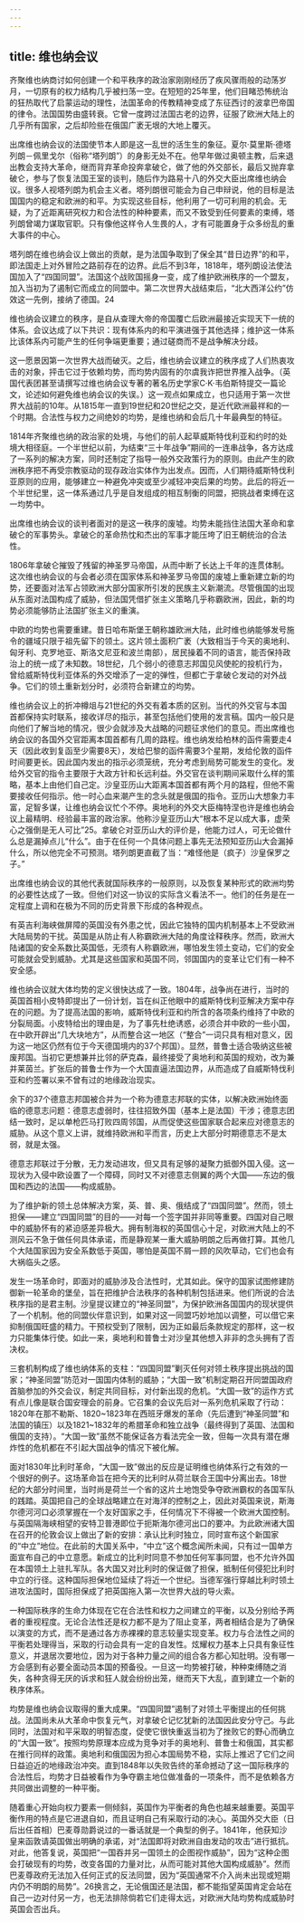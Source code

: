 ```yaml
---
---
---
```

title: 维也纳会议
---



齐聚维也纳商讨如何创建一个和平秩序的政治家刚刚经历了疾风骤雨般的动荡岁月，一切原有的权力结构几乎被扫荡一空。在短短的25年里，他们目睹恐怖统治的狂热取代了启蒙运动的理性，法国革命的传教精神变成了东征西讨的波拿巴帝国的律令。法国国势由盛转衰。它曾一度跨过法国古老的边界，征服了欧洲大陆上的几乎所有国家，之后却险些在俄国广袤无垠的大地上覆灭。

出席维也纳会议的法国使节本人即是这一乱世的活生生的象征。夏尔·莫里斯·德塔列朗－佩里戈尔（俗称“塔列朗”）的身影无处不在。他早年做过奥顿主教，后来退出教会支持大革命，继而背弃革命投奔拿破仑，做了他的外交部长，最后又抛弃拿破仑，参与了恢复法国王室的谈判，随后作为路易十八的外交大臣出席维也纳会议。很多人视塔列朗为机会主义者。塔列朗很可能会为自己申辩说，他的目标是法国国内的稳定和欧洲的和平。为实现这些目标，他利用了一切可利用的机会。无疑，为了近距离研究权力和合法性的种种要素，而又不致受到任何要素的束缚，塔列朗曾竭力谋取官职。只有像他这样令人生畏的人，才有可能置身于众多纷乱的重大事件的中心。

塔列朗在维也纳会议上做出的贡献，是为法国争取到了保全其“昔日边界”的和平，即法国走上对外冒险之路前存在的边界。此后不到3年，1818年，塔列朗设法使法国加入了“四国同盟”。法国这个战败国摇身一变，成了维护欧洲秩序的一个盟友，加入当初为了遏制它而成立的同盟中。第二次世界大战结束后，“北大西洋公约”仿效这一先例，接纳了德国。24

维也纳会议建立的秩序，是自从查理大帝的帝国覆亡后欧洲最接近实现天下一统的体系。会议达成了以下共识：现有体系内的和平演进强于其他选择；维护这一体系比该体系内可能产生的任何争端更重要；通过磋商而不是战争解决分歧。

这一愿景因第一次世界大战而破灭。之后，维也纳会议建立的秩序成了人们热衷攻击的对象，抨击它过于依赖均势，而均势内固有的尔虞我诈把世界推入战争。（英国代表团甚至请撰写过维也纳会议专著的著名历史学家C·K·韦伯斯特提交一篇论文，论述如何避免维也纳会议的失误。）这一观点如果成立，也只适用于第一次世界大战前的10年。从1815年一直到19世纪和20世纪之交，是近代欧洲最祥和的一个时期。合法性与权力之间绝妙的均势，是维也纳和会后几十年最典型的特征。

1814年齐聚维也纳的政治家的处境，与他们的前人起草威斯特伐利亚和约时的处境大相径庭。一个半世纪以前，为结束“三十年战争”期间的一连串战争，各方达成了一系列的解决方案，同时还制定了指导一般外交政策行为的原则。由此产生的欧洲秩序把不再受宗教驱动的现存政治实体作为出发点。因而，人们期待威斯特伐利亚原则的应用，能够建立一种避免冲突或至少减轻冲突后果的均势。此后的将近一个半世纪里，这一体系通过几乎是自发组成的相互制衡的同盟，把挑战者束缚在这一均势中。

出席维也纳会议的谈判者面对的是这一秩序的废墟。均势未能挡住法国大革命和拿破仑的军事势头。拿破仑的革命热忱和杰出的军事才能压垮了旧王朝统治的合法性。

1806年拿破仑摧毁了残留的神圣罗马帝国，从而中断了长达上千年的连贯体制。这次维也纳会议的与会者必须在国家体系和神圣罗马帝国的废墟上重新建立新的均势，还要面对法军占领欧洲大部分国家所引发的民族主义新潮流。尽管俄国的出现从东面对法国构成了威胁，但法国凭借扩张主义策略几乎称霸欧洲，因此，新的均势必须能够防止法国扩张主义的重演。

中欧的均势也需要重建。昔日哈布斯堡王朝称雄欧洲大陆，此时维也纳能够发号施令的疆域只限于祖先留下的领土。这片领土面积广袤（大致相当于今天的奥地利、匈牙利、克罗地亚、斯洛文尼亚和波兰南部），居民操着不同的语言，能否保持政治上的统一成了未知数。18世纪，几个弱小的德意志邦国见风使舵的投机行为，曾给威斯特伐利亚体系的外交增添了一定的弹性，但都亡于拿破仑发动的对外战争。它们的领土重新划分时，必须符合新建立的均势。

维也纳会议上的折冲樽俎与21世纪的外交有着本质的区别。当代的外交官与本国首都保持实时联系，接收详尽的指示，甚至包括他们使用的发言稿。国内一般只是向他们了解当地的情况，很少会就涉及大战略的问题征求他们的意见。而出席维也纳会议的各国外交官距离本国首都有几周的路程。维也纳发给柏林的函件需要走4天（因此收到复函至少需要8天），发给巴黎的函件需要3个星期，发给伦敦的函件时间要更长。因此国内发出的指示必须笼统，充分考虑到局势可能发生的变化。发给外交官的指令主要限于大政方针和长远利益。外交官在谈判期间采取什么样的策略，基本上由他们自己定。沙皇亚历山大距离本国首都有两个月的路程，但他不需要接收任何指示。他一时心血来潮产生的念头就是俄国的指令。亚历山大想象力丰富，足智多谋，让维也纳会议忙个不停。奥地利的外交大臣梅特涅也许是维也纳会议上最精明、经验最丰富的政治家。他称沙皇亚历山大“根本不足以成大事，虚荣心之强倒是无人可比”25。拿破仑对亚历山大的评价是，他能力过人，可无论做什么总是漏掉点儿“什么”。由于在任何一个具体问题上事先无法预知亚历山大会漏掉什么，所以他完全不可预测。塔列朗更直截了当：“难怪他是（疯子）沙皇保罗之子。”

出席维也纳会议的其他代表就国际秩序的一般原则，以及恢复某种形式的欧洲均势的必要性达成了一致。但他们对这一协议的实际含义看法不一。他们的任务是在一定程度上调和在极为不同的历史背景下形成的各种观点。

有英吉利海峡做屏障的英国没有外患之忧，因此它独特的国内机制基本上不受欧洲大陆局势的干扰。英国是从防止有人称霸欧洲大陆的角度诠释秩序。然而，欧洲大陆诸国的安全系数比英国低，无须有人称霸欧洲，哪怕发生领土变动，它们的安全可能就会受到威胁。尤其是这些国家和英国不同，邻国国内的变革让它们有一种不安全感。

维也纳会议就大体均势的定义很快达成了一致。1804年，战争尚在进行，当时的英国首相小皮特即提出了一份计划，旨在纠正他眼中的威斯特伐利亚解决方案中存在的问题。为了提高法国的影响，威斯特伐利亚和约所含的各项条约维持了中欧的分裂局面。小皮特给出的理由是，为了事先杜绝诱惑，必须合并中欧的一些小国，在中欧开辟出“几大块地方”，从而整合这一地区（“整合”一词只具有相对意义，因为这一地区仍然有位于今天德国境内的37个邦国）。显然，普鲁士适合吸纳这些被废邦国。当初它更想兼并比邻的萨克森，最终接受了奥地利和英国的规劝，改为兼并莱茵兰。扩张后的普鲁士作为一个大国直逼法国边界，从而造成了自威斯特伐利亚和约签署以来不曾有过的地缘政治现实。

余下的37个德意志邦国被合并为一个称为德意志邦联的实体，以解决欧洲始终面临的德意志问题：德意志虚弱时，往往招致外国（基本上是法国）干涉；德意志团结一致时，足以单枪匹马打败四周邻国，从而促使这些国家联合起来应对德意志的威胁。从这个意义上讲，就维持欧洲和平而言，历史上大部分时期德意志不是太弱，就是太强。

德意志邦联过于分散，无力发动进攻，但又具有足够的凝聚力抵御外国入侵。这一现状为入侵中欧设置了一个障碍，同时又不对德意志侧翼的两个大国——东边的俄国和西边的法国——构成威胁。

为了维护新的领土总体解决方案，英、普、奥、俄结成了“四国同盟”。然而，领土担保——建立“四国同盟”的目的——对每一个签字国并非同等重要。四国对自己眼中的威胁怀有的紧迫感差异极大。拥有制海权的英国信心十足，对欧洲大陆上的不测风云不急于做任何具体承诺，而是静观某一重大威胁明朗之后再做打算。其他几个大陆国家因为安全系数低于英国，哪怕是英国不屑一顾的风吹草动，它们也会有大祸临头之感。

发生一场革命时，即面对的威胁涉及合法性时，尤其如此。保守的国家试图修建防御新一轮革命的堡垒，旨在把维护合法秩序的各种机制包括进来。他们所说的合法秩序指的是君主制。沙皇提议建立的“神圣同盟”，为保护欧洲各国国内的现状提供了一个机制。他的同盟伙伴意识到，如果对这一同盟巧妙地加以调整，可以借它来抑制俄国旺盛的精力。干预权受到了限制，因为正如最后条款规定的那样，这一权力只能集体行使。如此一来，奥地利和普鲁士对沙皇其他想入非非的念头拥有了否决权。

三套机制构成了维也纳体系的支柱：“四国同盟”剿灭任何对领土秩序提出挑战的国家；“神圣同盟”防范对一国国内体制的威胁；“大国一致”机制定期召开同盟国政府首脑参加的外交会议，制定共同目标，对付新出现的危机。“大国一致”的运作方式有点儿像是联合国安理会的前身。它召集的会议先后对一系列危机采取了行动：1820年在那不勒斯、1820~1823年在西班牙爆发的革命（先后遭到“神圣同盟”和法国的镇压）以及1821~1832年的希腊革命和独立战争（最终得到了英国、法国和俄国的支持）。“大国一致”虽然不能保证各方看法完全一致，但每一次具有潜在爆炸性的危机都在不引起大国战争的情况下被化解。

面对1830年比利时革命，“大国一致”做出的反应是证明维也纳体系行之有效的一个很好的例子。这场革命旨在把今天的比利时从荷兰联合王国中分离出去。18世纪的大部分时间里，当时尚是荷兰一个省的这片土地饱受争夺欧洲霸权的各国军队的践踏。英国把自己的全球战略建立在对海洋的控制之上，因此对英国来说，斯海尔德河河口必须掌握在一个友好国家之手，任何情况下不得被一个欧洲大国控制。与英国隔海峡相望的安特卫普港即位于扼斯海尔德河出口的要冲。为此欧洲诸大国在召开的伦敦会议上做出了新的安排：承认比利时独立，同时宣布这个新国家的“中立”地位。在此前的大国关系中，“中立”这个概念闻所未闻，只有过一国单方面宣布自己的中立意愿。新成立的比利时同意不参加任何军事同盟，也不允许外国在本国领土上驻扎军队。各大国又对比利时的保证做了担保，抵制任何侵犯比利时中立的行径。这种国际担保地位延续了将近一个世纪。当德军强行穿越比利时领土进攻法国时，国际担保成了把英国拖入第一次世界大战的导火索。

一种国际秩序的生命力体现在它在合法性和权力之间建立的平衡，以及分别给予两者的重视程度。无论合法性还是权力都不是为了阻止变革，两者相结合是为了确保以演变的方式，而不是通过各方赤裸裸的意志较量实现变革。权力与合法性之间的平衡若处理得当，采取的行动会具有一定的自发性。炫耀权力基本上只具有象征性意义，并退居次要地位，因为对于各种力量之间的组合各方都心知肚明。没有哪一方会感到有必要全面动员本国的预备役。一旦这一均势被打破，种种束缚随之消失，各种贪得无厌的诉求和狂人就会纷纷出笼，继而天下大乱，直到建立一个新的秩序体系。

均势是维也纳会议取得的重大成果。“四国同盟”遏制了对领土平衡提出的任何挑战。法国尚未从大革命中恢复元气，对拿破仑记忆犹新的法国因此安分守己。与此同时，法国对和平采取的明智态度，促使它很快重返当初为了挫败它的野心而确立的“大国一致”。按照均势原理本应成为竞争对手的奥地利、普鲁士和俄国，其实都在推行同样的政策。奥地利和俄国因为担心本国局势不稳，实际上推迟了它们之间日益迫近的地缘政治冲突。直到1848年以失败告终的革命撼动了这一国际秩序的合法性后，均势才日益被看作为争夺霸主地位做准备的一项条件，而不是依赖各方共同做出调整的一种平衡。

随着重心开始向权力要素一侧倾斜，英国作为平衡者的角色也越来越重要。英国平衡作用的特点是它进退自如，而且证明自己有采取行动的决心。英国外交大臣（日后出任首相）巴麦尊勋爵说过的一番话就是一个典型的例子。1841年，他获知沙皇来函敦请英国做出明确的承诺，对“法国即将对欧洲自由发动的攻击”进行抵抗。对此，他答复说，英国把“一国吞并另一国领土的企图视作威胁”，因为“这种企图会打破现有的均势，改变各国的力量对比，从而可能对其他大国构成威胁”。然而巴麦尊政府无法加入任何正式的反法同盟，因为“英国通常不介入尚未出现或短期内仍不明朗的局势”。26换言之，无论俄国还是法国，都不能指望英国肯定会站在自己一边对付另一方，也无法排除倘若它们走得太远，对欧洲大陆均势构成威胁时英国会否出兵。